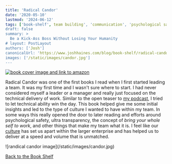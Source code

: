 ```yaml
---
title: 'Radical Candor'
date: '2020-05-10'
lastmod: '2024-06-12'
tags: ['book-shelf', team building', 'communication', 'psychological safety']
draft: false
summary: >
  Be a Kick-Ass Boss Without Losing Your Humanity
# layout: PostLayout
authors: ['Josh']
canonicalUrl: 'https://www.joshhaines.com/blog/book-shelf/radical-candor'
images: ['/static/images/candor.jpg']
---
```


<div className="mx-auto w-1/3">
  <a href="https://www.amazon.com/Radical-Candor-Revised-Kick-Ass-Humanity/dp/1250235375">
    <img
      alt="book cover image and link to amazon"
      src="https://m.media-amazon.com/images/I/41MFKXNZVOL._SY445_SX342_.jpg"
    />
  </a>
</div>

Radical Candor was one of the first books I read when I first started leading a team. It was my first time and I wasn't sure where to start. I had never considered myself a leader or a manager and really just focused on the technical delivery of work. Similar to the open teaser to [my podcast](/blog/behind-the-product-podcast), I tried to let technical ability win the day. This book helped give me some initial insights and led to the type of culture I wanted to have within my team. In some ways this really opened the door to later reading and efforts around psychological safety, ultra transparency, the concept of _bring your whole self to work_, and other things that make my team what it is. I feel like our [culture](/blog/book-shelf/culture-code) has set us apart within the larger enterprise and has helped us to deliver at a speed and volume that is unmatched.

<div className="-mx-2 flex flex-wrap justify-center overflow-hidden xl:-mx-2">
  <div className="my-1 w-full overflow-hidden px-2 xl:my-1 xl:w-3/4 xl:px-2">
    ![randical candor image](/static/images/candor.jpg)
  </div>
</div>

[Back to the Book Shelf](/blog/book-shelf)
